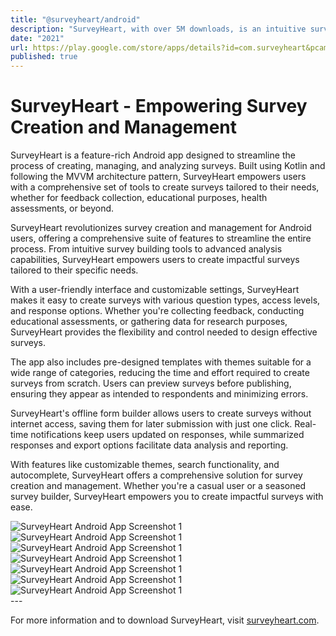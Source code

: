 ```yaml
---
title: "@surveyheart/android"
description: "SurveyHeart, with over 5M downloads, is an intuitive survey creation and management app built for Android using Kotlin, MVVM architecture, Room-DB, and AWS for Android integration. Simplify the process of creating and managing surveys with features like Survey Builder, Templates, Offline Form Builder, and more."
date: "2021"
url: https://play.google.com/store/apps/details?id=com.surveyheart&pcampaignid=web_share
published: true
---
```


# SurveyHeart - Empowering Survey Creation and Management
SurveyHeart is a feature-rich Android app designed to streamline the process of creating, managing, and analyzing surveys. Built using Kotlin and following the MVVM architecture pattern, SurveyHeart empowers users with a comprehensive set of tools to create surveys tailored to their needs, whether for feedback collection, educational purposes, health assessments, or beyond.



SurveyHeart revolutionizes survey creation and management for Android users, offering a comprehensive suite of features to streamline the entire process. From intuitive survey building tools to advanced analysis capabilities, SurveyHeart empowers users to create impactful surveys tailored to their specific needs.

With a user-friendly interface and customizable settings, SurveyHeart makes it easy to create surveys with various question types, access levels, and response options. Whether you're collecting feedback, conducting educational assessments, or gathering data for research purposes, SurveyHeart provides the flexibility and control needed to design effective surveys.

The app also includes pre-designed templates with themes suitable for a wide range of categories, reducing the time and effort required to create surveys from scratch. Users can preview surveys before publishing, ensuring they appear as intended to respondents and minimizing errors.

SurveyHeart's offline form builder allows users to create surveys without internet access, saving them for later submission with just one click. Real-time notifications keep users updated on responses, while summarized responses and export options facilitate data analysis and reporting.

With features like customizable themes, search functionality, and autocomplete, SurveyHeart offers a comprehensive solution for survey creation and management. Whether you're a casual user or a seasoned survey builder, SurveyHeart empowers you to create impactful surveys with ease.



<div style={{ display: 'flex', justifyContent: 'space-between' ,overflowX: "auto",whiteSpace: 'nowrap'}}>
    <img src="/sh-android/A-Sh-2.png" alt="SurveyHeart Android App Screenshot 1" style={{ width: '48%', height: 'auto' }} />
    <img src="/sh-android/A-Sh-3.png" alt="SurveyHeart Android App Screenshot 1" style={{ width: '48%', height: 'auto' }} />
    <img src="/sh-android/A-Sh-4.png" alt="SurveyHeart Android App Screenshot 1" style={{ width: '48%', height: 'auto' }} />
    <img src="/sh-android/A-Sh-5.png" alt="SurveyHeart Android App Screenshot 1" style={{ width: '48%', height: 'auto' }} />
    <img src="/sh-android/A-Sh-6.png" alt="SurveyHeart Android App Screenshot 1" style={{ width: '48%', height: 'auto' }} />
    <img src="/sh-android/A-Sh-7.png" alt="SurveyHeart Android App Screenshot 1" style={{ width: '48%', height: 'auto' }} />
    <img src="/sh-android/A-Sh-8.png" alt="SurveyHeart Android App Screenshot 1" style={{ width: '48%', height: 'auto' }} />

</div>
---

For more information and to download SurveyHeart, visit [surveyheart.com](https://www.surveyheart.com).

